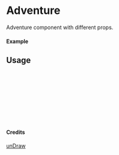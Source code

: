 
<Meta of={Adventure} title="unDraw/Adventure" />

# Adventure

Adventure component with different props.

#### Example

<Canvas of={Adventure.Primary} />

## Usage

```ts
import { Adventure } from "yadl-ui";

const Example = () => {
  return (
      <Adventure />
  );
};

export default Example;
```

#### Credits
[unDraw](https://undraw.co/illustrations)

